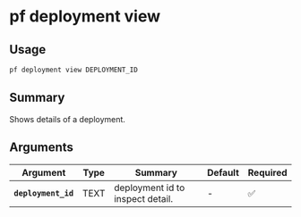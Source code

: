 # pf deployment view

## Usage

```bash
pf deployment view DEPLOYMENT_ID
```

## Summary

Shows details of a deployment.

## Arguments

| Argument | Type | Summary | Default | Required | 
|----------|------|---------|---------|----------|
| **`deployment_id`** | TEXT | deployment id to inspect detail. | - | ✅ |
